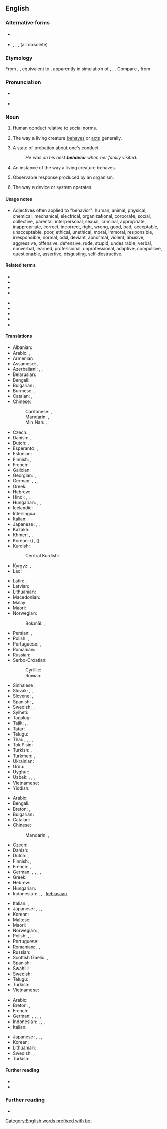 {{also|behaviour}}
==English==

===Alternative forms===
* {{l|en|behaviour}} {{q|UK}}
* {{l|en|behavoure}}, {{l|en|behavier}}, {{l|en|behavor}}, {{l|en|behavour}} (all obsolete)

===Etymology===
{{PIE root|en|keh₂p}}
From {{inh|en|enm|behavoure}}, {{m|enm|behaver}}, equivalent to {{suffix|en|behave|ior}}, apparently in simulation of {{m|en|havior}}, {{m|en|haviour}}, {{m|en|havour}}. Compare {{cog|sco|havings||behavior}}, from {{m|sco|have||to behave}}.

===Pronunciation===
* {{a|GenAm}} {{IPA|[bɪˈheɪvjɚ]|lang=en}}
* {{a|RP}} {{IPA|[bɪˈheɪvjə]|lang=en}}

===Noun===
{{en-noun|-|s}} {{lb|en|American spelling}}

# {{lb|en|uncountable}} Human conduct relative to social norms.
# {{lb|en|uncountable}} The way a living creature [[behave]]s or [[act]]s generally.
# {{lb|en|uncountable|informal}} A state of probation about one's conduct.
#: ''He was on his best '''behavior''' when her family visited.''
# {{lb|en|countable}} An instance of the way a living creature behaves.
# {{lb|en|countable|uncountable|biology|psychology}} Observable response produced by an organism.
# {{lb|en|uncountable}} The way a device or system operates.

====Usage notes====
* Adjectives often applied to "behavior": human, animal, physical, chemical, mechanical, electrical, organizational, corporate, social, collective, parental, interpersonal, sexual, criminal, appropriate, inappropriate, correct, incorrect, right, wrong, good, bad, acceptable, unacceptable, poor, ethical, unethical, moral, immoral, responsible, irresponsible, normal, odd, deviant, abnormal, violent, abusive, aggressive, offensive, defensive, rude, stupid, undesirable, verbal, nonverbal, learned, professional, unprofessional, adaptive, compulsive, questionable, assertive, disgusting, self-destructive.

====Related terms====
{{rel-top|the actions of organisms}}
* {{l|en|behave}}
* {{l|en|behavioral}}
* {{l|en|behavioralism}}
* {{l|en|behavioralist}}
{{rel-mid}}
* {{l|en|behaviorism}}
* {{l|en|behaviorist}}
* {{l|en|behavioristic}}
* {{l|en|behavior pattern}}
* {{l|en|behavioral science}}
{{rel-bottom}}

====Translations====
{{trans-top|way an animal or human behaves or acts}}
* Albanian: {{t+|sq|sjellje|f}}
* Arabic: {{t|ar|سُلُوك|m}}, {{t|ar|تَصَرُّف|m}}
* Armenian: {{t+|hy|վարք}}
* Assamese: {{t|as|ব্যৱহাৰ}}, {{t|as|আচৰণ}}
* Azerbaijani: {{t|az|qılıq}}, {{t+|az|davranış}}, {{t+|az|rəftar}}
* Belarusian: {{t|be|паво́дзіны|f-p}}
* Bengali: {{t|bn|আচরণ}}
* Bulgarian: {{t+|bg|поведе́ние|n}}, {{t+|bg|държа́ние|n}}
* Burmese: {{t+|my|အပြုအမူ}}, {{t+|my|အချိုး}}
* Catalan: {{t+|ca|conducta|f}}, {{t+|ca|comportament|m}}
* Chinese:
*: Cantonese: {{t|yue|行為}}, {{t|yue|行为|tr=hang4 wai4}}
*: Mandarin: {{t+|cmn|行為|sc=Hani}}, {{t+|cmn|行为|tr=xíngwéi|sc=Hani}}
*: Min Nan: {{t+|nan|行為}}, {{t|nan|行为|tr=hêng-ûi}}
* Czech: {{t+|cs|chování|n}}, {{t+|cs|jednání|n}}
* Danish: {{t+|da|opførsel|c}}, {{t|da|adfærd}}
* Dutch: {{t+|nl|gedrag|n}}, {{t+|nl|gedragingen|p}}
* Esperanto: {{t+|eo|konduto}}, {{t|eo|agmaniero}}
* Estonian: {{t+|et|käitumine}}
* Finnish: {{t+|fi|käytös}}, {{t+|fi|käyttäytyminen}}
* French: {{t+|fr|comportement|m}}
* Galician: {{t+|gl|comportamento|m}}
* Georgian: {{t+|ka|ქცევა}}, {{t|ka|საქციელი}}
* German: {{t+|de|Verhalten|n}}, {{t+|de|Benehmen|n}}, {{t+|de|Betragen|n}}, {{t+|de|Verhaltensweise|f}}
* Greek: {{t+|el|συμπεριφορά|f}}
* Hebrew: {{t+|he|הִתְנַהֲגוּת|f|tr=hitnahagút}}
* Hindi: {{t+|hi|बर्ताव|m}}, {{t+|hi|व्यवहार|m}}, {{t+|hi|सलूक|m}}
* Hungarian: {{t+|hu|magatartás}}, {{t+|hu|viselkedés}}, {{t+|hu|magaviselet}}
* Icelandic: {{t+|is|hegðun|f}}
* Interlingua: {{t|ia|comportamento}}
* Italian: {{t+|it|comportamento|m}}
* Japanese: {{t+|ja|振る舞い|tr=ふるまい, furumai|sc=Jpan}}, {{t+|ja|行儀|tr=ぎょうぎ, gyōgi|sc=Jpan}}, {{t+|ja|行動|tr=こうどう, kōdō|sc=Jpan}}
* Kazakh: {{t|kk|мінез-құлық}}
* Khmer: {{t+|km|ចរិយា}}, {{t+|km|កិរិយា}}, {{t+|km|ចរិត}}
* Korean: {{t+|ko|행위}} ({{t+|ko|行爲}}), {{t+|ko|행동}} ({{t+|ko|行動}})
* Kurdish: {{t+|ku|reftar}}
*: Central Kurdish: {{t|ckb|ڕەفتار|tr=reftar}}
* Kyrgyz: {{t|ky|жүрүм-турум}}, {{t|ky|жүрүш-туруш}}
* Lao: {{t+|lo|ການປະພຶດ}}
{{trans-mid}}
* Latin: {{t+|la|actio}}, {{t+|la|actus}}
* Latvian: {{t|lv|uzvedība|f}}
* Lithuanian: {{t|lt|elgesys|m}}
* Macedonian: {{t|mk|однесување|n}}
* Malay: {{t|ms|perilaku}}
* Maori: {{t|mi|whanonga}}
* Norwegian:
*: Bokmål: {{t|nb|oppførsel}}, {{t|nb|adferd|m|f}}
* Persian: {{t+|fa|رفتار|tr=raftâr}}, {{t+|fa|سلوک|tr=soluk}}
* Polish: {{t+|pl|zachowanie|n}}, {{t+|pl|behawior|m}}
* Portuguese: {{t+|pt|comportamento|m}}, {{t+|pt|conduta|f}}
* Romanian: {{t+|ro|comportament|n}}
* Russian: {{t+|ru|поведе́ние|n}}
* Serbo-Croatian:
*: Cyrillic: {{t|sh|пона́ша̄ње|n}}
*: Roman: {{t+|sh|ponášānje|n}}
* Sinhalese: {{t|si|හැසිරීම|n}}
* Slovak: {{t|sk|vystupovanie|n}}, {{t|sk|správanie|n}}, {{t|sk|chovanie|n}}
* Slovene: {{t|sl|obnašanje|n}}, {{t|sl|vedenje|n}}
* Spanish: {{t+|es|comportamiento|m}}, {{t+|es|conducta|f}}
* Swedish: {{t+|sv|beteende|n}}, {{t+|sv|uppförande|n}}
* Sylheti: {{t|syl|ꠛꠦꠛꠀꠞ|tr=beboar}}
* Tagalog: {{t|tl|ugali}}
* Tajik: {{t+|tg|рафтор}}, {{t|tg|кирдор}}, {{t|tg|сулук}}
* Tatar: {{t+|tt|тотыш}}
* Telugu: {{t+|te|ప్రవర్తన}}
* Thai: {{t+|th|พฤติกรรม}}, {{t|th|จริต}}, {{t+|th|กิริยา}}, {{t+|th|ประพฤติ}}, {{t+|th|จริยา}}
* Tok Pisin: {{t|tpi|pasin}}
* Turkish: {{t+|tr|davranış}}, {{t+|tr|tutum}}
* Turkmen: {{t|tk|häsiýet}}, {{t+|tk|boluş}}
* Ukrainian: {{t|uk|поведі́нка|f}}
* Urdu: {{t|ur|سلوک|m|tr=salūk}}
* Uyghur: {{t|ug|قىلىق}}
* Uzbek: {{t+|uz|qiliq}}, {{t|uz|xulq-odat}}, {{t|uz|fe'latvor}}, {{t+|uz|xulq}}
* Vietnamese: {{t+|vi|hành vi}}
* Yiddish: {{t|yi|אויפֿפֿיר}}
{{trans-bottom}}

{{trans-top|way matter or systems behave}}
* Arabic: {{t|ar|سُلُوك}}
* Bengali: {{t|bn|আচরণ}}
* Breton: {{t+|br|emzalc'h|m}}, {{t|br|doare d'ober|m}}
* Bulgarian: {{t+|bg|поведе́ние|n}}
* Catalan: {{t+|ca|comportament|m}}
* Chinese:
*: Mandarin: {{t+|cmn|行為|sc=Hani}}, {{t+|cmn|行为|tr=xíngwéi|sc=Hani}}
* Czech: {{t+|cs|chování|n}}
* Danish: {{t+|da|opførsel|c}}
* Dutch: {{t+|nl|gedrag|n}}, {{t+|nl|gedragingen|f-p}}
* Finnish: {{t+|fi|käytös}}, {{t+|fi|käyttäytyminen}}
* French: {{t+|fr|comportement|m}}, {{t+|fr|conduite|f}}
* German: {{t+|de|Verhalten|n}}, {{t+|de|Betragen|n}}, {{t+|de|Benehmen|n}}, {{t+|de|Verhaltensweise|f}}, {{t+|de|Führung|f}}
* Greek: {{t+|el|συμπεριφορά|f}}
* Hebrew: {{t+|he|הִתְנַהֲגוּת|f|tr=hitnahagút}}
* Hungarian: {{t+|hu|működés}}
* Indonesian: {{t+|id|tingkah laku}}, {{t+|id|perilaku}}, {{t+|id|sifat}}, [[biasa|kebiasaan]]
{{trans-mid}}
* Italian: {{t+|it|comportamento|m}}, {{t+|it|condotta|f}}
* Japanese: {{t+|ja|振舞い|tr=[[ふるまい]], furumai}}, {{t+|ja|行儀|tr=[[ぎょうぎ]], gyōgi}}, {{t+|ja|行動|tr=[[こうどう]], kōdō}}, {{t+|ja|反応|tr=[[はんのう]], hannō}}
* Korean: {{t+|ko|행동}}
* Maltese: {{t|mt|mġieba}}
* Maori: {{t|mi|whanonga}}
* Norwegian: {{t|no|oppførsel}}, {{t|no|oppførsel}}
* Polish: {{t+|pl|zachowanie|n}}, {{t+|pl|postępowanie|n}}, {{t+|pl|maniery|p}}
* Portuguese: {{t+|pt|comportamento|m}}
* Romanian: {{t+|ro|comportare|f}}, {{t+|ro|comportament|n}}, {{t+|ro|purtare|f}}
* Russian: {{t+|ru|поведе́ние|n}}
* Scottish Gaelic: {{t|gd|dol a-mach|m}}, {{t|gd|giùlan|m}}
* Spanish: {{t+|es|comportamiento|m}}
* Swahili: {{t+|sw|tabia}}
* Swedish: {{t+|sv|beteende|n}}
* Telugu: {{t+|te|ప్రవర్తన}}, {{t+|te|నడత}}
* Turkish: {{t+|tr|davranış}}
* Vietnamese: {{t-needed|vi}}
{{trans-bottom}}

{{checktrans-top}}
* Arabic: {{t-check|ar|سُلُوك}}
* Breton: {{t+check|br|emzalc'h|m}}, {{t-check|br|doare d'ober|m}}
* French: {{t+check|fr|comportement|m}}
* German: {{t+check|de|Verhalten|n}}, {{t+check|de|Betragen|n}}, {{t+check|de|Benehmen|n}}, {{t+check|de|Verhaltensweise|f}}, {{t+check|de|Führung|f}}
* Indonesian: {{t+check|id|tingkah laku}}, {{t+check|id|perilaku}}, {{t+check|id|sifat}}, {{t+check|id|biasa|alt=kebiasaan}} <!-- was "[[biasa|kebiasaan]]" - assumed inflected form or vocalised spelling; please verify if linking is acceptable. see [[User:Kephir/gadgets/xte#Translation_fixing]] -->
* Italian: {{t+check|it|comportamento|m}}
{{trans-mid}}
* Japanese: {{t+check|ja|振舞い|tr=[[ふるまい]], furumai|sc=Jpan}}, {{t+check|ja|行儀|tr=[[ぎょうぎ]], gyōgi|sc=Jpan}}, {{t+check|ja|行動|tr=[[こうどう]], kōdō|sc=Jpan}}, {{t+check|ja|反応|tr=[[はんのう]], hannō|sc=Jpan}}
* Korean: {{t+check|ko|행동|sc=Kore}}
* Lithuanian: {{t-check|lt|elgesys|m}}
* Swedish: {{t+check|sv|beteende|n}}, {{t+check|sv|uppförande}}
* Turkish: {{t+check|tr|davranış}}
{{trans-bottom}}

====Further reading====
* {{R:Webster 1913}}
* {{R:Century 1911}}

===Further reading===
* {{R:Keywords|page=43}}

[[Category:English words prefixed with be-]]